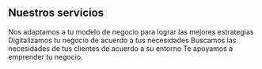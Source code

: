 ## Nuestros servicios 
<Nuestrosservicios title="Creacion y desarrollo de estrategias de marketing" link="https://www.behance.net/gallery/58937147/Freiheit" bg="linear-gradient(to right, #D4145A 0%, #FBB03B 100%)">
  Nos adaptamos a tu modelo de negocio para lograr las mejores estrategias
</NuestrosserviciosCard>

<Nuestrosservicios title="Marketing Digital y Redes sociales" link="https://www.behance.net/gallery/58937147/Freiheit" bg="linear-gradient(to right, #D4145A 0%, #FBB03B 100%)">
  Digitalizamos tu negocio de acuerdo a tus necesidades
</NuestrosserviciosCard>

<Nuestrosservicios title="Investigacion de mercados" link="https://www.behance.net/gallery/58937147/Freiheit" bg="linear-gradient(to right, #D4145A 0%, #FBB03B 100%)">
  Buscamos las necesidades de tus clientes de acuerdo a su entorno 
</NuestrosserviciosCard>

<Nuestrosservicios title="Creación y desarrollo de empresas" link="https://www.behance.net/gallery/58937147/Freiheit" bg="linear-gradient(to right, #D4145A 0%, #FBB03B 100%)">
 Te apoyamos a emprender tu negocio.
</NuestrosserviciosCard>
